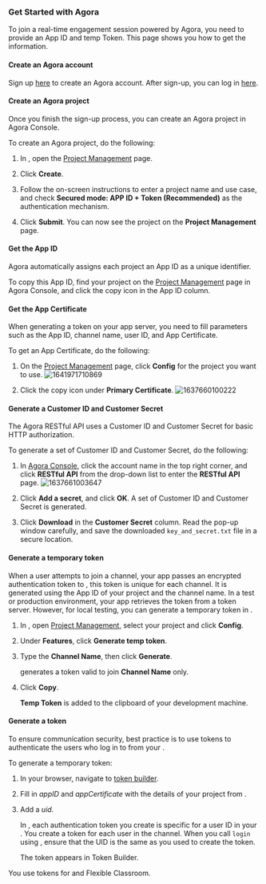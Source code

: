 


### Get Started with Agora

To join a real-time engagement session powered by Agora, you need to provide an App ID and temp Token. This page shows you how to get the information.

#### Create an Agora account

Sign up [here](https://sso.agora.io/en/signup/) to create an Agora account. After sign-up, you can log in [here](https://console.agora.io/).

#### Create an Agora project

Once you finish the sign-up process, you can create an Agora project in Agora Console.

To create an Agora project, do the following:

1.  In <Vg k="CONSOLE" />, open the [Project Management](https://console.agora.io/projects) page.

2.  Click **Create**.

3.  Follow the on-screen instructions to enter a project name and use case, and check **Secured mode: APP ID + Token (Recommended)** as the authentication mechanism.

4.  Click **Submit**. You can now see the project on the **Project Management** page.

#### Get the App ID

Agora automatically assigns each project an App ID as a unique identifier.

To copy this App ID, find your project on the [Project Management](https://console.agora.io/projects) page in Agora Console, and click the copy icon in the App ID column.

#### Get the App Certificate

When generating a token on your app server, you need to fill parameters such as the App ID, channel name, user ID, and App Certificate.

To get an App Certificate, do the following:

1.  On the [Project Management](https://console.agora.io/projects) page, click **Config** for the project you want to use.
![1641971710869](https://web-cdn.agora.io/docs-files/1641971710869)

2.  Click the copy icon under **Primary Certificate**.
![1637660100222](https://web-cdn.agora.io/docs-files/1637660100222)

#### Generate a Customer ID and Customer Secret

The Agora RESTful API uses a Customer ID and Customer Secret for basic HTTP authorization.

To generate a set of Customer ID and Customer Secret, do the following:

1.  In [Agora Console](https://console.agora.io/), click the account name in the top right corner, and click **RESTful API** from the drop-down list to enter the **RESTful API** page.
![1637661003647](https://web-cdn.agora.io/docs-files/1637661003647)

2.  Click **Add a secret**, and click **OK**. A set of Customer ID and Customer Secret is generated.

3.  Click **Download** in the **Customer Secret** column. Read the pop-up window carefully, and save the downloaded `key_and_secret.txt` file in a secure location.

#### Generate a temporary token

When a user attempts to join a channel, your app passes an encrypted authentication token to <Vg k="AGORA_BACKEND" />, this token is unique for each channel. It is generated using the App ID of your project and the channel name. In a test or production environment, your app retrieves the token from a token server. However, for local testing, you can generate a temporary token in <Vg k="CONSOLE" />.

1.  In <Vg k="CONSOLE" />, open [Project Management](https://console.agora.io/projects), select your project and click **Config**.

2.  Under **Features**, click **Generate temp <Vg k="VSDK" /> token**.

3.  Type the **Channel Name**, then click **Generate**.

    <Vg k="CONSOLE" /> generates a token valid to join **Channel Name** only.

4.  Click **Copy**.

    **Temp Token** is added to the clipboard of your development machine.

#### Generate a <Vg k="MESS" /> token

To ensure communication security, best practice is to use tokens to authenticate the users who log in to
<Vg k="MESS" /> from your <Vpl k="CLIENT" />.

To generate a temporary <Vg k="MESS" /> token:

1. In your browser, navigate to [token builder](https://webdemo.agora.io/token-builder).

1.  Fill in *appID* and *appCertificate* with the details of your project from <Vg k="CONSOLE" />.

1. Add a *uid*.

    In <Vg k="MESS" />, each authentication token you create is specific for a user ID in your <Vpl k="CLIENT" />. You create
a token for each user in the channel. When you call `login` using <Vg k="MESS_SDK" />, ensure that the UID is the same
as you used to create the token.

    The token appears in Token Builder.

You use <Vg k="MESS" /> tokens for <Vg k="MESS" /> and Flexible Classroom.
